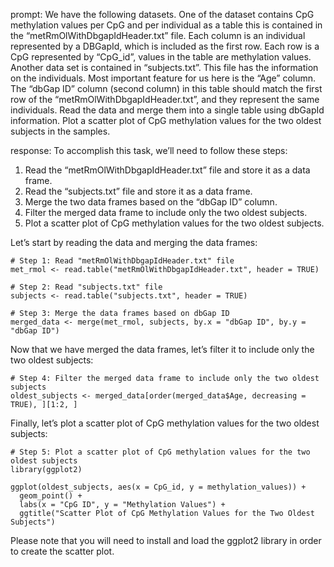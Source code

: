 prompt:
We have the following datasets. One of the dataset contains CpG methylation values per CpG and per individual as a table this is contained in the “metRmOlWithDbgapIdHeader.txt” file. Each column is an individual represented by a DBGapId, which is included as the first row. Each row is a CpG represented by "CpG_id", values in the table are methylation values. Another data set is contained in “subjects.txt”. This file has the information on the individuals. Most important feature for us here is the "Age" column. The "dbGap ID" column (second column) in this table should match the first row of the "metRmOlWithDbgapIdHeader.txt", and they represent the same individuals. Read the data and merge them into a single table using dbGapId information. Plot a scatter plot of CpG methylation values for the two oldest subjects in the samples.

response:
To accomplish this task, we'll need to follow these steps:

1. Read the "metRmOlWithDbgapIdHeader.txt" file and store it as a data frame.
2. Read the "subjects.txt" file and store it as a data frame.
3. Merge the two data frames based on the "dbGap ID" column.
4. Filter the merged data frame to include only the two oldest subjects.
5. Plot a scatter plot of CpG methylation values for the two oldest subjects.

Let's start by reading the data and merging the data frames:

```
# Step 1: Read "metRmOlWithDbgapIdHeader.txt" file
met_rmol <- read.table("metRmOlWithDbgapIdHeader.txt", header = TRUE)

# Step 2: Read "subjects.txt" file
subjects <- read.table("subjects.txt", header = TRUE)

# Step 3: Merge the data frames based on dbGap ID
merged_data <- merge(met_rmol, subjects, by.x = "dbGap ID", by.y = "dbGap ID")
```

Now that we have merged the data frames, let's filter it to include only the two oldest subjects:

```
# Step 4: Filter the merged data frame to include only the two oldest subjects
oldest_subjects <- merged_data[order(merged_data$Age, decreasing = TRUE), ][1:2, ]
```

Finally, let's plot a scatter plot of CpG methylation values for the two oldest subjects:

```
# Step 5: Plot a scatter plot of CpG methylation values for the two oldest subjects
library(ggplot2)

ggplot(oldest_subjects, aes(x = CpG_id, y = methylation_values)) + 
  geom_point() +
  labs(x = "CpG ID", y = "Methylation Values") +
  ggtitle("Scatter Plot of CpG Methylation Values for the Two Oldest Subjects")
```

Please note that you will need to install and load the ggplot2 library in order to create the scatter plot.
